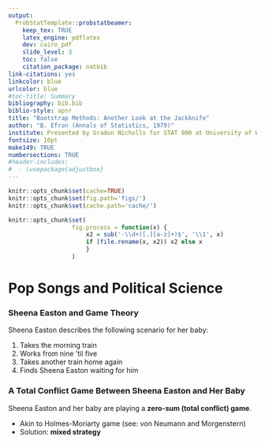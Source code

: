 ```yaml
---
output: 
  ProbStatTemplate::probstatbeamer:
    keep_tex: TRUE
    latex_engine: pdflatex 
    dev: cairo_pdf
    slide_level: 3
    toc: false
    citation_package: natbib
link-citations: yes
linkcolor: blue
urlcolor: blue
#toc-title: Summary
bibliography: bib.bib
biblio-style: apsr
title: "Bootstrap Methods: Another Look at the Jackknife"
author: "B. Efron (Annals of Statistics, 1979)"
institute: Presented by Gradon Nicholls for STAT 900 at University of Waterloo
fontsize: 10pt
make149: TRUE
numbersections: TRUE
#header-includes:
#  - \usepackage{adjustbox}
---
```


```r
knitr::opts_chunk$set(cache=TRUE)
knitr::opts_chunk$set(fig.path='figs/')
knitr::opts_chunk$set(cache.path='cache/')

knitr::opts_chunk$set(
                  fig.process = function(x) {
                      x2 = sub('-\\d+([.][a-z]+)$', '\\1', x)
                      if (file.rename(x, x2)) x2 else x
                      }
                  )
```


# Pop Songs and Political Science

### Sheena Easton and Game Theory

Sheena Easton describes the following scenario for her baby:

1. Takes the morning train
2. Works from nine 'til five
3. Takes another train home again
4. Finds Sheena Easton waiting for him

### A Total Conflict Game Between Sheena Easton and Her Baby


\begin{table}[h!]
\centering
\begin{tabular}{lcc}
\hline
 & Sheena Easton & Sheena Easton \\
 &  Stays Home & Goes to Baby's Work\\
\hline
{\bf Baby Home Again} & -100, {\bf 100} & {\bf 100}, 0 \\
{\bf Baby Stays at Work} & {\bf 50}, 0 & -100, {\bf 100} \\
\hline
\end{tabular}
\end{table}

Sheena Easton and her baby are playing a **zero-sum (total conflict) game**.

- Akin to Holmes-Moriarty game (see: von Neumann and Morgenstern)
- Solution: **mixed strategy**


